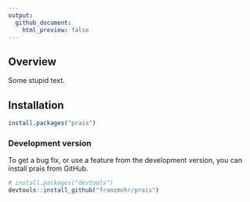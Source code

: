 ```yaml
---
output:
  github_document:
    html_preview: false
---
```


<!-- README.md is generated from README.Rmd. Please edit that file -->

## Overview

Some stupid text.

## Installation

```r
install.packages("prais")
```

### Development version

To get a bug fix, or use a feature from the development version, you can install 
prais from GitHub.

```r
# install.packages("devtools")
devtools::install_github("franzmohr/prais")
```

